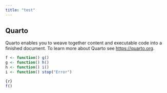 ```yaml
---
title: "test"
---
```


## Quarto

Quarto enables you to weave together content and executable code into a finished document. To learn more about Quarto see <https://quarto.org>.

```r
f <- function() g()
g <- function() h()
h <- function() i()
i <- function() stop("Error")

{r}
f()

```

